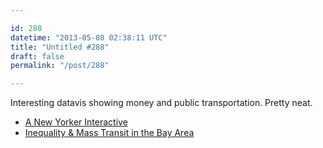 ```yaml
---

id: 288
datetime: "2013-05-08 02:38:11 UTC"
title: "Untitled #288"
draft: false
permalink: "/post/288"

---
```


Interesting datavis showing money and public transportation. Pretty neat. 

 
 * [A New Yorker Interactive](http://www.newyorker.com/sandbox/business/subway.html)
 * [Inequality & Mass Transit in the Bay Area](http://dangrover.github.io/sf-transit-inequality/#)



